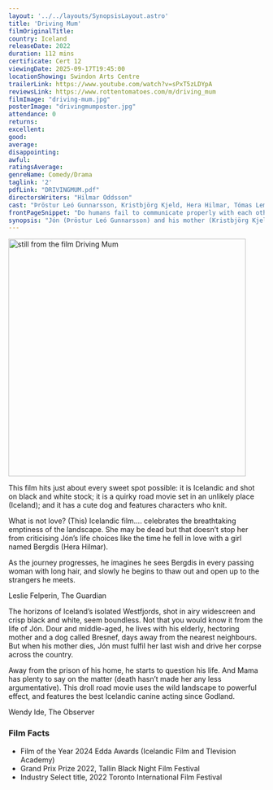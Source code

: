 ```yaml
---
layout: '../../layouts/SynopsisLayout.astro'
title: 'Driving Mum'
filmOriginalTitle:
country: Iceland
releaseDate: 2022
duration: 112 mins
certificate: Cert 12
viewingDate: 2025-09-17T19:45:00
locationShowing: Swindon Arts Centre
trailerLink: https://www.youtube.com/watch?v=sPxT5zLDYpA
reviewsLink: https://www.rottentomatoes.com/m/driving_mum
filmImage: "driving-mum.jpg"
posterImage: "drivingmumposter.jpg" 
attendance: 0
returns: 
excellent: 
good: 
average: 
disappointing: 
awful: 
ratingsAverage: 
genreName: Comedy/Drama
taglink: '2'
pdfLink: "DRIVINGMUM.pdf"
directorsWriters: "Hilmar Oddsson"
cast: "Þröstur Leó Gunnarsson, Kristbjörg Kjeld, Hera Hilmar, Tómas Lemarquis."
frontPageSnippet: "Do humans fail to communicate properly with each other?"
synopsis: "Jón (Þröstur Leó Gunnarsson) and his mother (Kristbjörg Kjeld) live in a isolated house where they make their living by knitting sweaters.  After her sudden death, and per her instructions, Jón, accompanied by Bresnef the dog, takes her heavily made-up (by him) corpse, sat in the rear of the car, to bury her at Eyrarbakki the distant village from which she came.  Rather than follow his mother’s commands directly – for which the corpse berates him - Jón goes in search of his lost love. This is a road movie with a difference. "
---
```


<Image src={filmImage} alt="still from the film Driving Mum" width="467" />

This film hits just about every sweet spot possible: it is Icelandic and shot on black and white stock; it is a quirky road movie set in an unlikely place (Iceland); and it has a cute dog and features characters who knit. 

What is not love? (This) Icelandic film.... celebrates the breathtaking emptiness of the landscape. She may be dead but that doesn’t stop her from criticising Jón’s  life choices like the time he fell in love with a girl named Bergdis (Hera Hilmar).

As the journey progresses, he imagines he sees Bergdis in every passing woman with long hair, and slowly he begins to thaw out and open up to the strangers he meets.

<div class="review__author review__author--review1">
Leslie Felperin, The Guardian
</div>

The horizons of Iceland’s isolated Westfjords, shot in airy widescreen and crisp black and white, seem boundless. Not that you would know it from the life of Jón. Dour and middle-aged, he lives with his elderly, hectoring mother and a dog called Bresnef, days away from the nearest neighbours. But when his mother dies, Jón must fulfil her last wish and drive her corpse across the country. 

Away from the prison of his home, he starts to question his life. And Mama has plenty to say on the matter (death hasn’t made her any less argumentative). This droll road movie uses the wild landscape to powerful effect, and features the best Icelandic canine acting since Godland.

<div class="review__author">
Wendy Ide, The Observer
</div>

### Film Facts

- Film of the Year 2024 Edda Awards (Icelandic Film and Tlevision Academy)
- Grand Prix Prize 2022, Tallin Black Night Film Festival
- Industry Select title, 2022 Toronto International Film Festival

